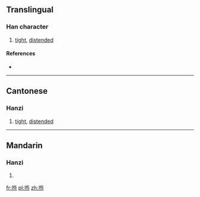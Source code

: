 {{also|搄}}
==Translingual==

===Han character===
{{Han char|rn=64|rad=手|as=09|sn=12|four=5101<sub>2</sub>|canj=手心一一 (QPMM)|ids=⿰[[扌]][[恆]]}}

# {{context|Cantonese}} [[tight]], [[distended]]

====References====
* {{Han ref|kx=0444.120|dkj=12396|dj=0795.100|hdz=31924.020|uh=63EF|ud=25583|bh=D958|bd=55640}}

----

==Cantonese==

===Hanzi===
{{yue-hanzi|jyut=[[hang4]]|y=hang4}}

# [[tight]], [[distended]]

----

==Mandarin==

===Hanzi===
{{cmn-hanzi|pin=[[gèn]] ([[gen4]])|wg=ken<sup>4</sup>}}

# {{defn|lang=cmn|sort=手09}}

[[fr:揯]]
[[pl:揯]]
[[zh:揯]]